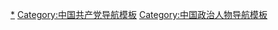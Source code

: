 [[Category:中国共产党党员|*]]
[[Category:中国共产党导航模板|Category:中国共产党导航模板]]
[[Category:中国政治人物导航模板|Category:中国政治人物导航模板]]